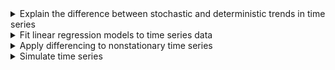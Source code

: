 <details>

<summary>Explain the difference between stochastic and deterministic trends in time series</summary>
-   Describe deterministic trends as smooth, predictable changes over time
-   Define stochastic trends as random, unpredictable fluctuations
-   Explain the different treatment of stochastic and deterministic trends when forecasting

</details>



<details>

<summary>Fit linear regression models to time series data</summary>
-   Define a linear time series model
-   Explain why ordinary linear regression systematically underestimates of the standard error of parameter estimates when the error terms are autocorrelated
-   Apply generalized least squares GLS in R to estimate linear regression model parameters
-   Explain how to estimate the autocorrelation input for the GLS algorithm
-   Compare GLS and OLS standard error estimates to evaluate autocorrelation bias
-   Identify an appropriate function to model the trend in a given time series
-   Represent seasonal factors in a regression model using indicator variables
-   Fit a linear model for a simulated time series with linear time trend and $AR(p)$ error
-   Use acf and pacf to test for autocorrelation in the residuals
-   Estimate a seasonal indicator model using GLS
-   Forecast using a fitted GLS model with seasonal indicator variables

</details>


<details>

<summary>Apply differencing to nonstationary time series</summary>
-   Transform a non-stationary linear to a stationary process using differencing
-   State how to remove a polynomial trend of order $m$

</details>


<details>

<summary>Simulate time series</summary>
-   Simulate a time series with a linear time trend and a $AR(p)$ error

</details>
